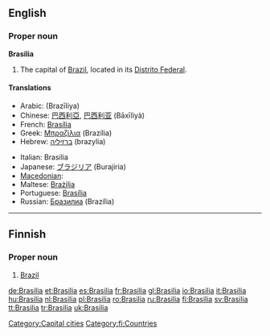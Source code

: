 {{wikipedia}}
==English==

===Proper noun===
'''Brasilia'''

# The capital of [[Brazil]], located in its [[Distrito Federal]].

====Translations====
{{trans-top|The capital of Brazil}}
* Arabic: {{Arab|[[برازيليا]]}} (Brazīliya) {{f}}
* Chinese: [[巴西利亞]], [[巴西利亚]] (Bāxīlìyà)
* French: [[Brasília]]
* Greek: [[Μπραζίλια]] (Brazília) {{f}}
* Hebrew: [[ברזיליה]] (brazylia)
{{trans-mid}}
* Italian: Brasilia
* Japanese: [[ブラジリア]] (Burajiria)
* [[Macedonian]]: {{t|mk|Бразилија|f|tr=Brazílija|sc=Cyrl}}
* Maltese: [[Brażilja]]
* Portuguese: [[Brasília]]
* Russian: [[Бразилиа]] (Brazília) {{f}}
{{trans-bottom}}

[[Category:Capital cities]]

----

==Finnish==
{{wikipedia|lang=fi}}

===Proper noun===
{{fi-noun|proper=true|Brasili|type=kulkija}}

# [[Brazil]]

[[Category:fi:Countries]]

[[de:Brasilia]]
[[et:Brasilia]]
[[es:Brasilia]]
[[fr:Brasilia]]
[[gl:Brasilia]]
[[io:Brasilia]]
[[it:Brasilia]]
[[hu:Brasilia]]
[[nl:Brasilia]]
[[pl:Brasilia]]
[[ro:Brasilia]]
[[ru:Brasilia]]
[[fi:Brasilia]]
[[sv:Brasilia]]
[[tt:Brasilia]]
[[tr:Brasilia]]
[[uk:Brasilia]]